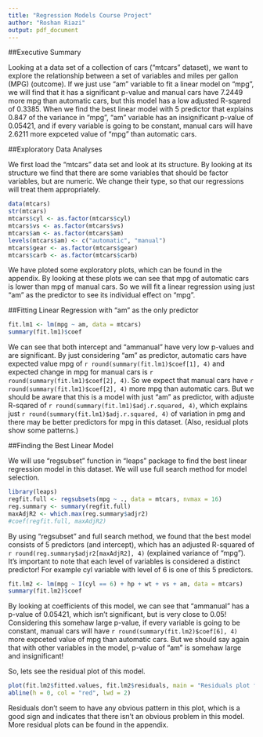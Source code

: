 ```yaml
---
title: "Regression Models Course Project"
author: "Roshan Riazi"
output: pdf_document
---
```


##Executive Summary

Looking at a data set of a collection of cars ("mtcars" dataset), we want to explore the relationship between a set of variables and miles per gallon (MPG) (outcome). If we just use "am" variable to fit a linear model on "mpg", we will find that it has a significant p-value and manual cars have 7.2449 more mpg than automatic cars, but this model has a low adjusted R-sqared of 0.3385. When we find the best linear model with 5 predictor that explains 0.847 of the variance in "mpg", "am" variable has an insignificant p-value of 0.05421, and if every variable is going to be constant, manual cars will have 2.6211 more expceted value of "mpg" than automatic cars.

##Exploratory Data Analyses

We first load the "mtcars" data set and look at its structure. By looking at its structure we find that there are some variables that should be factor variables, but are numeric. We change their type, so that our regressions will treat them appropriately.

```r
data(mtcars)
str(mtcars)
mtcars$cyl <- as.factor(mtcars$cyl)
mtcars$vs <- as.factor(mtcars$vs)
mtcars$am <- as.factor(mtcars$am)
levels(mtcars$am) <- c("automatic", "manual")
mtcars$gear <- as.factor(mtcars$gear)
mtcars$carb <- as.factor(mtcars$carb)
```

We have ploted some exploratory plots, which can be found in the appendix. By looking at these plots we can see that mpg of automatic cars is lower than mpg of manual cars. So we will fit a linear regression using just "am" as the predictor to see its individual effect on "mpg".

##Fitting Linear Regression with "am" as the only predictor

```r
fit.lm1 <- lm(mpg ~ am, data = mtcars)
summary(fit.lm1)$coef
```

We can see that both intercept and "ammanual" have very low p-values and are significant. By just considering "am" as predictor, automatic cars have expected value mpg of `r round(summary(fit.lm1)$coef[1], 4)` and expected change in mpg for manual cars is `r round(summary(fit.lm1)$coef[2], 4)`. So we expect that manual cars have `r round(summary(fit.lm1)$coef[2], 4)` more mpg than automatic cars. But we should be aware that this is a model with just "am" as predictor, with adjuste R-sqared of `r round(summary(fit.lm1)$adj.r.squared, 4)`, which explains just `r round(summary(fit.lm1)$adj.r.squared, 4)` of variation in pmg and there may be better predictors for mpg in this dataset. (Also, residual plots show some patterns.)

##Finding the Best Linear Model

We will use "regsubset" function in "leaps" package to find the best linear regression model in this dataset. We will use full search method for model selection.

```r
library(leaps)
regfit.full <- regsubsets(mpg ~ ., data = mtcars, nvmax = 16)
reg.summary <- summary(regfit.full)
maxAdjR2 <- which.max(reg.summary$adjr2)
#coef(regfit.full, maxAdjR2)
```

By using "regsubset" and full search method, we found that the best model consists of 5 predictors (and intercept), which has an adjusted R-squared of `r round(reg.summary$adjr2[maxAdjR2], 4)` (explained variance of "mpg"). It's important to note that each level of variables is considered a distinct predictor! For example cyl variable with level of 6 is one of this 5 predictors. 

```r
fit.lm2 <- lm(mpg ~ I(cyl == 6) + hp + wt + vs + am, data = mtcars)
summary(fit.lm2)$coef
```

By looking at coefficients of this model, we can see that "ammanual" has a p-value of 0.05421, which isn't significant, but is very close to 0.05! Considering this somehaw large p-value, if every variable is going to be constant, manual cars will have `r round(summary(fit.lm2)$coef[6], 4)` more expceted value of mpg than automatic cars. But we should say again that with other variables in the model, p-value of "am" is somehaw large and insignificant!

So, lets see the residual plot of this model.

```r
plot(fit.lm2$fitted.values, fit.lm2$residuals, main = "Residuals plot for best model", cex.main = .8)
abline(h = 0, col = "red", lwd = 2)
```

Residuals don't seem to have any obvious pattern in this plot, which is a good sign and indicates that there isn't an obvious problem in this model. More residual plots can be found in the appendix.